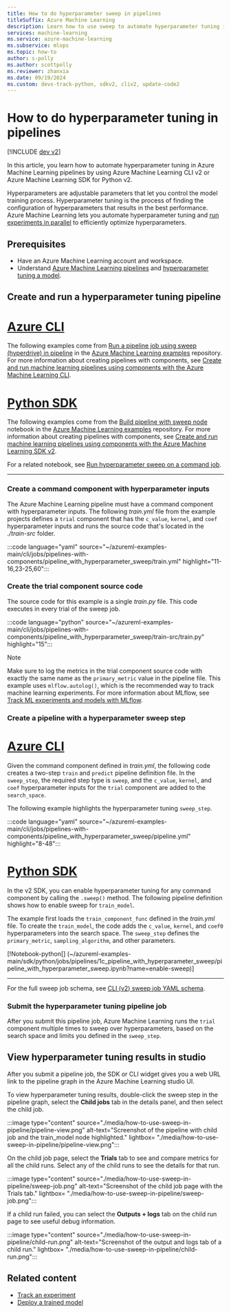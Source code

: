```yaml
---
title: How to do hyperparameter sweep in pipelines
titleSuffix: Azure Machine Learning
description: Learn how to use sweep to automate hyperparameter tuning in Azure Machine Learning pipelines with CLI v2 and Python SDK v2.
services: machine-learning
ms.service: azure-machine-learning
ms.subservice: mlops
ms.topic: how-to
author: s-polly
ms.author: scottpolly
ms.reviewer: zhanxia
ms.date: 09/19/2024
ms.custom: devx-track-python, sdkv2, cliv2, update-code2
---
```


# How to do hyperparameter tuning in pipelines

[!INCLUDE [dev v2](includes/machine-learning-dev-v2.md)]

In this article, you learn how to automate hyperparameter tuning in Azure Machine Learning pipelines by using Azure Machine Learning CLI v2 or Azure Machine Learning SDK for Python v2.

Hyperparameters are adjustable parameters that let you control the model training process. Hyperparameter tuning is the process of finding the configuration of hyperparameters that results in the best performance. Azure Machine Learning lets you automate hyperparameter tuning and [run experiments in parallel](how-to-use-parallel-job-in-pipeline.md) to efficiently optimize hyperparameters.

## Prerequisites

- Have an Azure Machine Learning account and workspace.
- Understand [Azure Machine Learning pipelines](concept-ml-pipelines.md) and [hyperparameter tuning a model](how-to-tune-hyperparameters.md).

## Create and run a hyperparameter tuning pipeline

# [Azure CLI](#tab/cli)

The following examples come from [Run a pipeline job using sweep (hyperdrive) in pipeline](https://github.com/Azure/azureml-examples/tree/main/cli/jobs/pipelines-with-components/pipeline_with_hyperparameter_sweep) in the [Azure Machine Learning examples](https://github.com/Azure/azureml-examples) repository. For more information about creating pipelines with components, see [Create and run machine learning pipelines using components with the Azure Machine Learning CLI](how-to-create-component-pipelines-cli.md).

# [Python SDK](#tab/python)

The following examples come from the [Build pipeline with sweep node](https://github.com/Azure/azureml-examples/blob/main/sdk/python/jobs/pipelines/1c_pipeline_with_hyperparameter_sweep/pipeline_with_hyperparameter_sweep.ipynb) notebook in the [Azure Machine Learning examples](https://github.com/Azure/azureml-examples) repository. For more information about creating pipelines with components, see [Create and run machine learning pipelines using components with the Azure Machine Learning SDK v2](how-to-create-component-pipeline-python.md).

For a related notebook, see [Run hyperparameter sweep on a command job](https://github.com/Azure/azureml-examples/blob/main/sdk/python/jobs/single-step/lightgbm/iris/lightgbm-iris-sweep.ipynb).

---

### Create a command component with hyperparameter inputs

The Azure Machine Learning pipeline must have a command component with hyperparameter inputs. The following *train.yml* file from the example projects defines a `trial` component that has the `c_value`, `kernel`, and `coef` hyperparameter inputs and runs the source code that's located in the *./train-src* folder.

:::code language="yaml" source="~/azureml-examples-main/cli/jobs/pipelines-with-components/pipeline_with_hyperparameter_sweep/train.yml" highlight="11-16,23-25,60":::

### Create the trial component source code

The source code for this example is a single *train.py* file. This code executes in every trial of the sweep job.

:::code language="python" source="~/azureml-examples-main/cli/jobs/pipelines-with-components/pipeline_with_hyperparameter_sweep/train-src/train.py" highlight="15":::

>[!NOTE]
>Make sure to log the metrics in the trial component source code with exactly the same name as the `primary_metric` value in the pipeline file. This example uses `mlflow.autolog()`, which is the recommended way to track machine learning experiments. For more information about MLflow, see [Track ML experiments and models with MLflow](./how-to-use-mlflow-cli-runs.md).

### Create a pipeline with a hyperparameter sweep step

# [Azure CLI](#tab/cli)

Given the command component defined in *train.yml*, the following code creates a two-step `train` and `predict` pipeline definition file. In the `sweep_step`, the required step type is `sweep`, and the `c_value`, `kernel`, and `coef` hyperparameter inputs for the `trial` component are added to the `search_space`.

The following example highlights the hyperparameter tuning `sweep_step`.

:::code language="yaml" source="~/azureml-examples-main/cli/jobs/pipelines-with-components/pipeline_with_hyperparameter_sweep/pipeline.yml" highlight="8-48":::

# [Python SDK](#tab/python)

In the v2 SDK, you can enable hyperparameter tuning for any command component by calling the `.sweep()` method. The following pipeline definition shows how to enable sweep for `train_model`.

The example first loads the `train_component_func` defined in the *train.yml* file. To create the `train_model`, the code adds the `c_value`, `kernel`, and `coef0` hyperparameters into the search space. The `sweep_step` defines the `primary_metric`, `sampling_algorithm`, and other parameters.

[!Notebook-python[] (~/azureml-examples-main/sdk/python/jobs/pipelines/1c_pipeline_with_hyperparameter_sweep/pipeline_with_hyperparameter_sweep.ipynb?name=enable-sweep)]

---

For the full sweep job schema, see [CLI (v2) sweep job YAML schema](reference-yaml-job-sweep.md).

### Submit the hyperparameter tuning pipeline job

After you submit this pipeline job, Azure Machine Learning runs the `trial` component multiple times to sweep over hyperparameters, based on the search space and limits you defined in the `sweep_step`.

## View hyperparameter tuning results in studio

After you submit a pipeline job, the SDK or CLI widget gives you a web URL link to the pipeline graph in the Azure Machine Learning studio UI.

To view hyperparameter tuning results, double-click the sweep step in the pipeline graph, select the **Child jobs** tab in the details panel, and then select the child job.

:::image type="content" source="./media/how-to-use-sweep-in-pipeline/pipeline-view.png" alt-text="Screenshot of the pipeline with child job and the train_model node highlighted." lightbox= "./media/how-to-use-sweep-in-pipeline/pipeline-view.png":::

On the child job page, select the **Trials** tab to see and compare metrics for all the child runs. Select any of the child runs to see the details for that run.

:::image type="content" source="./media/how-to-use-sweep-in-pipeline/sweep-job.png" alt-text="Screenshot of the child job page with the Trials tab." lightbox= "./media/how-to-use-sweep-in-pipeline/sweep-job.png":::

If a child run failed, you can select the **Outputs + logs** tab on the child run page to see useful debug information.

:::image type="content" source="./media/how-to-use-sweep-in-pipeline/child-run.png" alt-text="Screenshot of the output and logs tab of a child run." lightbox= "./media/how-to-use-sweep-in-pipeline/child-run.png":::

## Related content

- [Track an experiment](how-to-log-view-metrics.md)
- [Deploy a trained model](how-to-deploy-online-endpoints.md)
